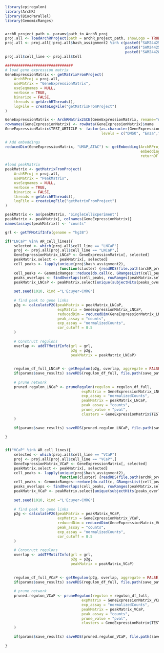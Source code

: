 ```r
library(epiregulon)
library(ArchR)
library(BiocParallel)
library(GenomicRanges)


archR_project_path <- params$path_to_ArchR_proj
proj.all <- loadArchRProject(path = archR_project_path, showLogo = TRUE)
proj.all <- proj.all[!proj.all$hash_assignment2 %in% c(paste0("SAM24425416HTO-",14:16),
                                                       paste0("SAM24425417HTO-",1:10),
                                                       paste0("SAM24428812HTO-",1:6)),]
proj.all$cell_line <- proj.all$Cell

###############################
# load gene expression matrix
GeneExpressionMatrix <- getMatrixFromProject(
    ArchRProj = proj.all,
    useMatrix = "GeneExpressionMatrix",
    useSeqnames = NULL,
    verbose = TRUE,
    binarize = FALSE,
    threads = getArchRThreads(),
    logFile = createLogFile("getMatrixFromProject")
)

GeneExpressionMatrix <- ArchRMatrix2SCE(GeneExpressionMatrix, rename="normalizedCounts")
rownames(GeneExpressionMatrix) <- rowData(GeneExpressionMatrix)$name
GeneExpressionMatrix$TEST_ARTICLE <- factor(as.character(GeneExpressionMatrix$TEST_ARTICLE),
                                            levels = c("DMSO", "Enza","ARV110", "A9690"))

# Add embeddings
reducedDim(GeneExpressionMatrix, "UMAP_ATAC") <- getEmbedding(ArchRProj = proj.all,
                                                              embedding = "UMAP_ATAC",
                                                              returnDF = TRUE)[colnames(GeneExpressionMatrix), ]

#load peakMatrix
peakMatrix <- getMatrixFromProject(
    ArchRProj = proj.all,
    useMatrix = "PeakMatrix",
    useSeqnames = NULL,
    verbose = TRUE,
    binarize = FALSE,
    threads = getArchRThreads(),
    logFile = createLogFile("getMatrixFromProject")
)

peakMatrix <- as(peakMatrix, "SingleCellExperiment")
peakMatrix <- peakMatrix[, colnames(GeneExpressionMatrix)]
names(assays(peakMatrix)) <- "counts"

grl <- getTFMotifInfo(genome = "hg38")

if("LNCaP" %in% AR_cell_lines){
    selected <- which(proj.all$cell_line == "LNCaP")
    proj <- proj.all[proj.all$cell_line == "LNCaP",]
    GeneExpressionMatrix_LNCaP <- GeneExpressionMatrix[, selected]
    peakMatrix.select <- peakMatrix[, selected]
    cell_peaks <- lapply(unique(proj$hash_assignment2),
                         function(cluster) {readRDS(file.path(archR_project_path, "PeakCalls", paste0(make.names(cluster), "-reproduciblePeaks.gr.rds")))})
    cell_peaks <- GenomicRanges::reduce(do.call(c, GRangesList(cell_peaks)))
    peaks_overlaps <- findOverlaps(cell_peaks, rowRanges(peakMatrix.select ))
    peakMatrix_LNCaP <- peakMatrix.select[unique(subjectHits(peaks_overlaps)),]
    
    set.seed(1010, kind ="L'Ecuyer-CMRG")
    
    # find peak to gene links
    p2g <- calculateP2G(peakMatrix = peakMatrix_LNCaP,
                        expMatrix = GeneExpressionMatrix_LNCaP,
                        reducedDim = reducedDim(GeneExpressionMatrix_LNCaP),
                        peak_assay = "counts",
                        exp_assay = "normalizedCounts",
                        cor_cutoff = 0.5
    )
    
    # Construct regulons
    overlap <- addTFMotifInfo(grl = grl,
                              p2g = p2g,
                              peakMatrix = peakMatrix_LNCaP)
    
    
    regulon_df_full_LNCaP <- getRegulon(p2g, overlap, aggregate = FALSE)
    if(params$save_results) saveRDS(regulon_df_full, file.path(save_path, "regulon_full_LNCaP.rds"))
    
    # prune network
    pruned.regulon_LNCaP <- pruneRegulon(regulon = regulon_df_full,
                                   expMatrix = GeneExpressionMatrix_LNCaP,
                                   exp_assay = "normalizedCounts",
                                   peakMatrix = peakMatrix_LNCaP,
                                   peak_assay = "counts",
                                   prune_value = "pval",
                                   clusters = GeneExpressionMatrix$TEST_ARTICLE
    )
    
    if(params$save_results) saveRDS(pruned.regulon_LNCaP, file.path(save_path, "pruned.regulon_LNCaP.rds"))
        
}


if("VCaP" %in% AR_cell_lines){
    selected <- which(proj.all$cell_line == "VCaP")
    proj <- proj.all[proj.all$cell_line == "VCaP",]
    GeneExpressionMatrix_VCaP <- GeneExpressionMatrix[, selected]
    peakMatrix.select <- peakMatrix[, selected]
    cell_peaks <- lapply(unique(proj$hash_assignment2),
                         function(cluster) {readRDS(file.path(archR_project_path, "PeakCalls", paste0(make.names(cluster), "-reproduciblePeaks.gr.rds")))})
    cell_peaks <- GenomicRanges::reduce(do.call(c, GRangesList(cell_peaks)))
    peaks_overlaps <- findOverlaps(cell_peaks, rowRanges(peakMatrix.select ))
    peakMatrix_VCaP <- peakMatrix.select[unique(subjectHits(peaks_overlaps)),]
    
    set.seed(1010, kind ="L'Ecuyer-CMRG")
    
    # find peak to gene links
    p2g <- calculateP2G(peakMatrix = peakMatrix_VCaP,
                        expMatrix = GeneExpressionMatrix_VCaP,
                        reducedDim = reducedDim(GeneExpressionMatrix_VCaP),
                        peak_assay = "counts",
                        exp_assay = "normalizedCounts",
                        cor_cutoff = 0.5
    )
    
    # Construct regulons
    overlap <- addTFMotifInfo(grl = grl,
                              p2g = p2g,
                              peakMatrix = peakMatrix_VCaP)
    
    
    regulon_df_full_VCaP <- getRegulon(p2g, overlap, aggregate = FALSE)
    if(params$save_results) saveRDS(regulon_df_full, file.path(save_path, "regulon_full_VCaP.rds"))
    
    # prune network
    pruned.regulon_VCaP <- pruneRegulon(regulon = regulon_df_full,
                                   expMatrix = GeneExpressionMatrix_VCaP,
                                   exp_assay = "normalizedCounts",
                                   peakMatrix = peakMatrix_VCaP,
                                   peak_assay = "counts",
                                   prune_value = "pval",
                                   clusters = GeneExpressionMatrix$TEST_ARTICLE
    )
    
    if(params$save_results) saveRDS(pruned.regulon_VCaP, file.path(save_path, "pruned.regulon_VCaP.rds"))
        
}

```

